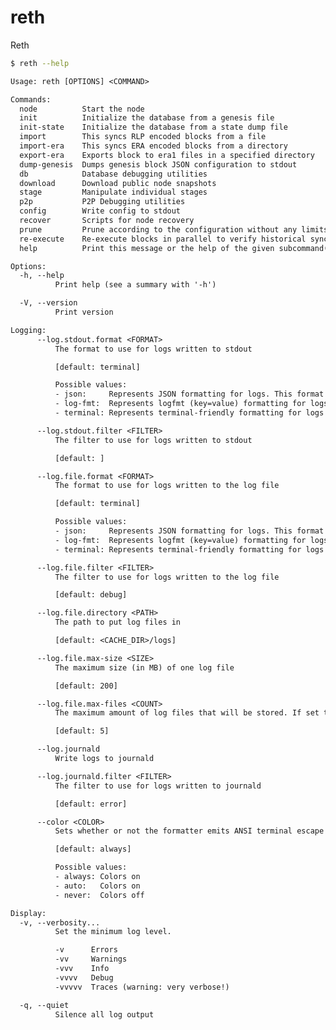 # reth

Reth

```bash
$ reth --help
```
```txt
Usage: reth [OPTIONS] <COMMAND>

Commands:
  node          Start the node
  init          Initialize the database from a genesis file
  init-state    Initialize the database from a state dump file
  import        This syncs RLP encoded blocks from a file
  import-era    This syncs ERA encoded blocks from a directory
  export-era    Exports block to era1 files in a specified directory
  dump-genesis  Dumps genesis block JSON configuration to stdout
  db            Database debugging utilities
  download      Download public node snapshots
  stage         Manipulate individual stages
  p2p           P2P Debugging utilities
  config        Write config to stdout
  recover       Scripts for node recovery
  prune         Prune according to the configuration without any limits
  re-execute    Re-execute blocks in parallel to verify historical sync correctness
  help          Print this message or the help of the given subcommand(s)

Options:
  -h, --help
          Print help (see a summary with '-h')

  -V, --version
          Print version

Logging:
      --log.stdout.format <FORMAT>
          The format to use for logs written to stdout

          [default: terminal]

          Possible values:
          - json:     Represents JSON formatting for logs. This format outputs log records as JSON objects, making it suitable for structured logging
          - log-fmt:  Represents logfmt (key=value) formatting for logs. This format is concise and human-readable, typically used in command-line applications
          - terminal: Represents terminal-friendly formatting for logs

      --log.stdout.filter <FILTER>
          The filter to use for logs written to stdout

          [default: ]

      --log.file.format <FORMAT>
          The format to use for logs written to the log file

          [default: terminal]

          Possible values:
          - json:     Represents JSON formatting for logs. This format outputs log records as JSON objects, making it suitable for structured logging
          - log-fmt:  Represents logfmt (key=value) formatting for logs. This format is concise and human-readable, typically used in command-line applications
          - terminal: Represents terminal-friendly formatting for logs

      --log.file.filter <FILTER>
          The filter to use for logs written to the log file

          [default: debug]

      --log.file.directory <PATH>
          The path to put log files in

          [default: <CACHE_DIR>/logs]

      --log.file.max-size <SIZE>
          The maximum size (in MB) of one log file

          [default: 200]

      --log.file.max-files <COUNT>
          The maximum amount of log files that will be stored. If set to 0, background file logging is disabled

          [default: 5]

      --log.journald
          Write logs to journald

      --log.journald.filter <FILTER>
          The filter to use for logs written to journald

          [default: error]

      --color <COLOR>
          Sets whether or not the formatter emits ANSI terminal escape codes for colors and other text formatting

          [default: always]

          Possible values:
          - always: Colors on
          - auto:   Colors on
          - never:  Colors off

Display:
  -v, --verbosity...
          Set the minimum log level.

          -v      Errors
          -vv     Warnings
          -vvv    Info
          -vvvv   Debug
          -vvvvv  Traces (warning: very verbose!)

  -q, --quiet
          Silence all log output
```